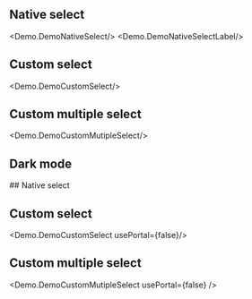 

## Native select
<Demo.DemoNativeSelect/>
<Demo.DemoNativeSelectLabel/>


## Custom select
<Demo.DemoCustomSelect/>

## Custom multiple select
<Demo.DemoCustomMutipleSelect/>


## Dark mode


<div className="bg-gray-950 text-white p-4 rounded-md flex flex-col gap-4" data-scheme="dark">
## Native select
<Demo.DemoNativeSelect />
<Demo.DemoNativeSelectLabel />


## Custom select
<Demo.DemoCustomSelect usePortal={false}/>

## Custom multiple select
<Demo.DemoCustomMutipleSelect usePortal={false} />
</div> 


